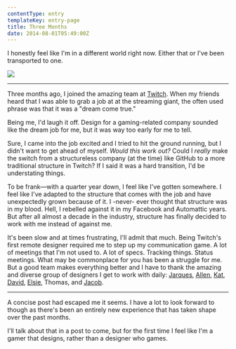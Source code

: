 ```yaml
---
contentType: entry
templateKey: entry-page
title: Three Months
date: 2014-08-01T05:49:00Z
---
```


I honestly feel like I'm in a different world right now. Either that or I've been transported to one.

![](https://s3.amazonaws.com/ooomf-com-files/F9g2FiPUSyC7IybhyI2p_09.jpg)

---

Three months ago, I joined the amazing team at [Twitch][1]. When my friends heard that I was able to grab a job at at the streaming giant, the often used phrase was that it was a "dream come true."

Being me, I'd laugh it off. Design for a gaming-related company sounded like the dream job for me, but it was way too early for me to tell.

Sure, I came into the job excited and I tried to hit the ground running, but I didn't want to get ahead of myself. _Would this work out?_ Could I _really_ make the switch from a structureless company (at the time) like GitHub to a more traditional structure in Twitch? If I said it was a hard transition, I'd be understating things.

To be frank—with a quarter year down, I feel like I've gotten somewhere. I feel like I've adapted to the structure that comes with the job and have unexpectedly grown because of it. I -never- ever thought that structure was in my blood. Hell, I rebelled against it in my Facebook and Automattic years. But after all almost a decade in the industry, structure has finally decided to work with me instead of against me.

It's been slow and at times frustrating, I'll admit that much. Being Twitch's first remote designer required me to step up my communication game. A lot of meetings that I'm not used to. A lot of specs. Tracking things. Status meetings. What may be commonplace for you has been a struggle for me. But a good team makes everything better and I have to thank the amazing and diverse group of designers I get to work with daily: [Jarques][2], [Allen][3], [Kat][4], [David][5], [Elsie][6], Thomas, and [Jacob][7].

---

A concise post had escaped me it seems. I have a lot to look forward to though as there's been an entirely new experience that has taken shape over the past months.

I'll talk about that in a post to come, but for the first time I feel like I'm a gamer that designs, rather than a designer who games.

[1]: http://twitch.tv/
[2]: https://twitter.com/jarques
[3]: https://twitter.com/allenhklee
[4]: https://twitter.com/herine_
[5]: https://twitter.com/mucx
[6]: https://twitter.com/omgelsie
[7]: https://twitter.com/squelch
